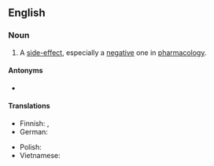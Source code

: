 ==English==

===Noun===
{{en-noun}}

# {{lb|en|sciences}} A [[side-effect|side-effect]], especially a [[negative]] one in [[pharmacology]].

====Antonyms====
* {{l|en|desired effect}}

====Translations====
{{trans-top|side-effect, especially a negative one in pharmacology}}
* Finnish: {{t+|fi|haittavaikutus}}, {{t+|fi|sivuvaikutus}}
* German: {{t+|de|Nebenwirkung|f}}
{{trans-mid}}
* Polish: {{t|pl|skutek uboczny|m}}
* Vietnamese: {{t|vi|tác dụng có hại}}
{{trans-bottom}}

{{wikipedia}}